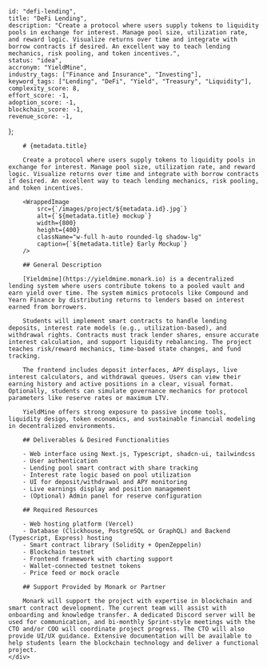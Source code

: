 
    
    id: "defi-lending",
    title: "DeFi Lending",
    description: "Create a protocol where users supply tokens to liquidity pools in exchange for interest. Manage pool size, utilization rate, and reward logic. Visualize returns over time and integrate with borrow contracts if desired. An excellent way to teach lending mechanics, risk pooling, and token incentives.",
    status: "idea",
    accronym: "YieldMine",
    industry_tags: ["Finance and Insurance", "Investing"],
    keyword_tags: ["Lending", "DeFi", "Yield", "Treasury", "Liquidity"],
    complexity_score: 8,
    effort_score: -1,
    adoption_score: -1,
    blockchain_score: -1,
    revenue_score: -1,
};

<div className="flex">
    <div className="hidden sticky top-0">
        <ProjectMetadata metadata={metadata} />
    </div>
    <div className="w-full">

        # {metadata.title}

        Create a protocol where users supply tokens to liquidity pools in exchange for interest. Manage pool size, utilization rate, and reward logic. Visualize returns over time and integrate with borrow contracts if desired. An excellent way to teach lending mechanics, risk pooling, and token incentives.

        <WrappedImage
            src={`/images/project/${metadata.id}.jpg`}
            alt={`${metadata.title} mockup`}
            width={800}
            height={400}
            className="w-full h-auto rounded-lg shadow-lg"
            caption={`${metadata.title} Early Mockup`}
        />

        ## General Description

        [Yieldmine](https://yieldmine.monark.io) is a decentralized lending system where users contribute tokens to a pooled vault and earn yield over time. The system mimics protocols like Compound and Yearn Finance by distributing returns to lenders based on interest earned from borrowers.
        
        Students will implement smart contracts to handle lending deposits, interest rate models (e.g., utilization-based), and withdrawal rights. Contracts must track lender shares, ensure accurate interest calculation, and support liquidity rebalancing. The project teaches risk/reward mechanics, time-based state changes, and fund tracking.
        
        The frontend includes deposit interfaces, APY displays, live interest calculators, and withdrawal queues. Users can view their earning history and active positions in a clear, visual format. Optionally, students can simulate governance mechanics for protocol parameters like reserve rates or maximum LTV.
        
        YieldMine offers strong exposure to passive income tools, liquidity design, token economics, and sustainable financial modeling in decentralized environments.

        ## Deliverables & Desired Functionalities

        - Web interface using Next.js, Typescript, shadcn-ui, tailwindcss
        - User authentication 
        - Lending pool smart contract with share tracking
        - Interest rate logic based on pool utilization
        - UI for deposit/withdrawal and APY monitoring
        - Live earnings display and position management
        - (Optional) Admin panel for reserve configuration

        ## Required Resources

        - Web hosting platform (Vercel)
        - Database (Clickhouse, PostgreSQL or GraphQL) and Backend (Typescript, Express) hosting
        - Smart contract library (Solidity + OpenZeppelin)
        - Blockchain testnet
        - Frontend framework with charting support
        - Wallet-connected testnet tokens
        - Price feed or mock oracle

        ## Support Provided by Monark or Partner

        Monark will support the project with expertise in blockchain and smart contract development. The current team will assist with onboarding and knowledge transfer. A dedicated Discord server will be used for communication, and bi-monthly Sprint-style meetings with the CTO and/or COO will coordinate project progress. The CTO will also provide UI/UX guidance. Extensive documentation will be available to help students learn the blockchain technology and deliver a functional project.
    </div>
</div>